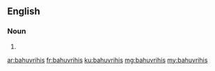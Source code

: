 ==English==

===Noun===
{{head|en|noun plural form}}

# {{plural of|bahuvrihi|lang=en}}

[[ar:bahuvrihis]]
[[fr:bahuvrihis]]
[[ku:bahuvrihis]]
[[mg:bahuvrihis]]
[[my:bahuvrihis]]